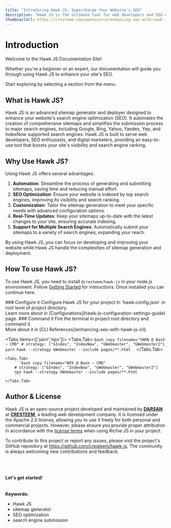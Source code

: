 ---
title: "Introducing Hawk JS: Supercharge Your Website's SEO"
description: "Hawk JS is the ultimate tool for web developers and SEO enthusiasts. Find out how it can streamline your SEO efforts, ensuring your website gains visibility and improves its search engine ranking."
thumbnailUrl: https://cresteem.com/opensource/enhancing-seo-with-hawk-js/thumbnail.png
---

# Introduction
Welcome to the Hawk JS Documentation Site!

Whether you're a beginner or an expert, our documentation will guide you through using Hawk JS to enhance your site's SEO.

Start exploring by selecting a section from the menu.


## What is Hawk JS?
Hawk JS is an advanced sitemap generator and deployer designed to enhance your website's search engine optimization (SEO). It automates the creation of comprehensive sitemaps and simplifies the submission process to major search engines, including Google, Bing, Yahoo, Yandex, Yep, and IndexNow supported search engines. Hawk JS is built to serve web developers, SEO enthusiasts, and digital marketers, providing an easy-to-use tool that boosts your site's visibility and search engine ranking.

## Why Use Hawk JS?

Using Hawk JS offers several advantages:

1. **Automation**: Streamline the process of generating and submitting sitemaps, saving time and reducing manual effort.
2. **SEO Optimization**: Ensure your website is indexed by top search engines, improving its visibility and search ranking.
3. **Customization**: Tailor the sitemap generation to meet your specific needs with advanced configuration options.
4. **Real-Time Updates**: Keep your sitemaps up-to-date with the latest changes to your site, ensuring accurate indexing.
6. **Support for Multiple Search Engines**: Automatically submit your sitemaps to a variety of search engines, expanding your reach.

By using Hawk JS, you can focus on developing and improving your website while Hawk JS handle the complexities of sitemap generation and deployment.

## How To use Hawk JS?
To use Hawk JS, you need to install `@cresteem/hawk-js` in your node.js environment. Follow [Getting Started](getting-started-with-hawk-js) for instructions. Once installed you can continue here.


<Steps>
### Configure it
Configure Hawk JS for your project In `hawk.config.json` in root level of project directory.
<br/>Learn more about in [Configurations](hawk-js-configuration-settings-guide) page.
### Command it
Fire the terminal in project root directory and command it.
<br/>More about it in [CLI References](enhancing-seo-with-hawk-js-cli).

<Tabs items={['yarn','npx']}>
    <Tabs.Tab>
        ```bash copy filename="YARN @ Bash ~ CMD"
        # strategy: ["GIndex", "IndexNow", "GWebmaster", "GWebmaster2"]
        yarn hawk --strategy GWebmaster --include pages/**.html 
        ```
    </Tabs.Tab>

    <Tabs.Tab>
        ```bash copy filename="NPX @ Bash ~ CMD"
        # strategy: ["GIndex", "IndexNow", "GWebmaster", "GWebmaster2"]
        npx hawk --strategy GWebmaster --include pages/**.html
        ```
    </Tabs.Tab>
</Tabs>
</Steps>

## Author & License
Hawk JS is an open-source project developed and maintained by  <a href="https://in.linkedin.com/in/iamspdarsan"><b>DARSAN</b></a> at [**CRESTEEM**](https://cresteem.com/), a leading web development company. It is licensed under the Apache 2.0 license, allowing you to use it freely for both personal and commercial projects. However, please ensure you provide proper attribution in accordance with the [license terms](https://github.com/cresteem/Hawk-JS/blob/main/LICENSE) when using Richie JS in your project.

To contribute to this project or report any issues, please visit the project's GitHub repository at
https://github.com/cresteem/hawk-js. The community is always welcoming new contributions and feedback.


<br/>
<br/>
<br/>
<b>Let's get started!</b>


<br/>
<br/>
<br/>
<strong>Keywords:</strong>
<ul className={style.keywords}>
    <li>Hawk JS</li>
    <li>sitemap generator</li>
    <li>SEO optimization</li>
    <li>search engine submission</li>
</ul>
